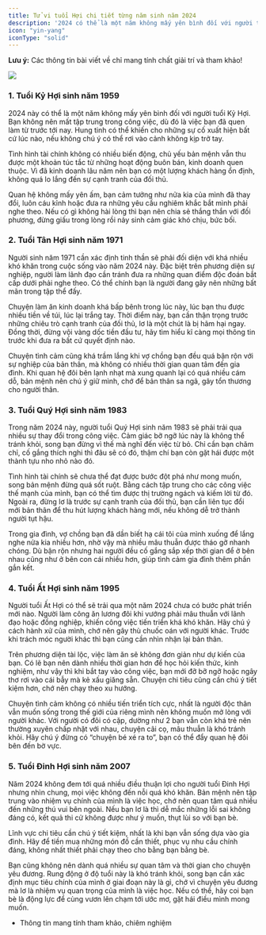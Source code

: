 ```yaml
---
title: Tử vi tuổi Hợi chi tiết từng năm sinh năm 2024
description: '2024 có thể là một năm không mấy yên bình đối với người tuổi Kỷ Hợi.'
icon: "yin-yang"
iconType: "solid"
---
```


<Warning> **Lưu ý:** Các thông tin bài viết về chỉ mang tính chất giải trí và tham khảo! </Warning>

<Frame caption="Tử vi tuổi Hợi chi tiết từng năm sinh năm 2024">
    <img src="https://raw.githubusercontent.com/hautph/docs/main/images/tuoi-hoi-tung-nam-sinh-2024.jpg" />
</Frame>

### 1. Tuổi Kỷ Hợi sinh năm 1959

2024 này có thể là một năm không mấy yên bình đối với người tuổi Kỷ Hợi. Bạn không nên mất tập trung trong công việc, dù đó là việc bạn đã quen làm từ trước tới nay. Hung tinh có thể khiến cho những sự cố xuất hiện bất cứ lúc nào, nếu không chú ý có thể rơi vào cảnh không kịp trở tay.

Tình hình tài chính không có nhiều biến động, chủ yếu bản mệnh vẫn thu được một khoản túc tắc từ những hoạt động buôn bán, kinh doanh quen thuộc. Vì đã kinh doanh lâu năm nên bạn có một lượng khách hàng ổn định, không quá lo lắng đến sự cạnh tranh của đối thủ.

Quan hệ không mấy yên ấm, bạn cảm tưởng như nửa kia của mình đã thay đổi, luôn cáu kỉnh hoặc đưa ra những yêu cầu nghiêm khắc bắt mình phải nghe theo. Nếu có gì không hài lòng thì bạn nên chia sẻ thắng thắn với đối phương, đừng giấu trong lòng rồi nảy sinh cảm giác khó chịu, bức bối.

### 2. Tuổi Tân Hợi sinh năm 1971

Người sinh năm 1971 cần xác định tinh thần sẽ phải đối diện với khá nhiều khó khăn trong cuộc sống vào năm 2024 này. Đặc biệt trên phương diện sự nghiệp, người làm lãnh đạo cần tránh đưa ra những quan điểm độc đoán bắt cấp dưới phải nghe theo. Có thể chính bạn là người đang gây nên những bất mãn trong tập thể đấy.

Chuyện làm ăn kinh doanh khá bấp bênh trong lúc này, lúc bạn thu được nhiều tiền về túi, lúc lại trắng tay. Thời điểm này, bạn cần thận trọng trước những chiêu trò cạnh tranh của đối thủ, lơ là một chút là bị hãm hại ngay. Đồng thời, đừng vội vàng dốc tiền đầu tư, hãy tìm hiểu kĩ càng mọi thông tin trước khi đưa ra bất cứ quyết định nào.

Chuyện tình cảm cũng khá trầm lắng khi vợ chồng bạn đều quá bận rộn với sự nghiệp của bản thân, mà không có nhiều thời gian quan tâm đến gia đình. Khi quan hệ đôi bên lạnh nhạt mà xung quanh lại có quá nhiều cám dỗ, bản mệnh nên chú ý giữ mình, chớ để bản thân sa ngã, gây tổn thương cho người thân.

### 3. Tuổi Quý Hợi sinh năm 1983

Trong năm 2024 này, người tuổi Quý Hợi sinh năm 1983 sẽ phải trải qua nhiều sự thay đổi trong công việc. Cảm giác bỡ ngỡ lúc này là không thể tránh khỏi, song bạn đừng vì thế mà nghĩ đến việc từ bỏ. Chỉ cần bạn chăm chỉ, cố gắng thích nghi thì đâu sẽ có đó, thậm chí bạn còn gặt hái được một thành tựu nho nhỏ nào đó.

Tình hình tài chính sẽ chưa thể đạt được bước đột phá như mong muốn, song bản mệnh đừng quá sốt ruột. Bằng cách tập trung cho các công việc thế mạnh của mình, bạn có thể tìm được thị trường ngách và kiếm lời từ đó. Ngoài ra, đừng lơ là trước sự cạnh tranh của đối thủ, bạn cần liên tục đổi mới bản thân để thu hút lượng khách hàng mới, nếu không dễ trở thành người tụt hậu.

Trong gia đình, vợ chồng bạn đã dần biết hạ cái tôi của mình xuống để lắng nghe nửa kia nhiều hơn, nhờ vậy mà nhiều mâu thuẫn được tháo gỡ nhanh chóng. Dù bận rộn nhưng hai người đều cố gắng sắp xếp thời gian để ở bên nhau cũng như ở bên con cái nhiều hơn, giúp tình cảm gia đình thêm phần gắn kết.

### 4. Tuổi Ất Hợi sinh năm 1995

Người tuổi Ất Hợi có thể sẽ trải qua một năm 2024 chưa có bước phát triển mới nào. Người làm công ăn lương đôi khi vướng phải mâu thuẫn với lãnh đạo hoặc đồng nghiệp, khiến công việc tiến triển khá khó khăn. Hãy chú ý cách hành xử của mình, chớ nên gây thù chuốc oán với người khác. Trước khi trách móc người khác thì bạn cũng cần nhìn nhận lại bản thân.

Trên phương diện tài lộc, việc làm ăn sẽ không đơn giản như dự kiến của bạn. Có lẽ bạn nên dành nhiều thời gian hơn để học hỏi kiến thức, kinh nghiệm, như vậy thì khi bắt tay vào công việc, bạn mới đỡ bỡ ngỡ hoặc ngây thơ rơi vào cái bẫy mà kẻ xấu giăng sẵn. Chuyện chi tiêu cũng cần chú ý tiết kiệm hơn, chớ nên chạy theo xu hướng.

Chuyện tình cảm không có nhiều tiến triển tích cực, nhất là người độc thân vẫn muốn sống trong thế giới của riêng mình nên không muốn mở lòng với người khác. Với người có đôi có cặp, dường như 2 bạn vẫn còn khá trẻ nên thường xuyên chấp nhặt với nhau, chuyện cãi cọ, mâu thuẫn là khó tránh khỏi. Hãy chú ý đừng có “chuyện bé xé ra to”, bạn có thể đẩy quan hệ đôi bên đến bờ vực.

### 5. Tuổi Đinh Hợi sinh năm 2007

Năm 2024 không đem tới quá nhiều điều thuận lợi cho người tuổi Đinh Hợi nhưng nhìn chung, mọi việc không đến nỗi quá khó khăn. Bản mệnh nên tập trung vào nhiệm vụ chính của mình là việc học, chớ nên quan tâm quá nhiều đến những thú vui bên ngoài. Nếu bạn lơ là thì dễ mắc những lỗi sai không đáng có, kết quả thi cử không được như ý muốn, thụt lùi so với bạn bè.

Lĩnh vực chi tiêu cần chú ý tiết kiệm, nhất là khi bạn vẫn sống dựa vào gia đình. Hãy để tiền mua những món đồ cần thiết, phục vụ nhu cầu chính đáng, không nhất thiết phải chạy theo cho bằng bạn bằng bè.

Bạn cũng không nên dành quá nhiều sự quan tâm và thời gian cho chuyện yêu đương. Rung động ở độ tuổi này là khó tránh khỏi, song bạn cần xác định mục tiêu chính của mình ở giai đoạn này là gì, chớ vì chuyện yêu đương mà lơ là nhiệm vụ quan trọng của mình là việc học. Nếu có thể, hãy coi bạn bè là động lực để cùng vươn lên chạm tới ước mơ, gặt hái điều mình mong muốn.

* Thông tin mang tính tham khảo, chiêm nghiệm
